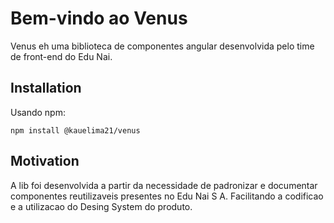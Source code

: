 
<Meta title="Docs/Quick Start" />

# Bem-vindo ao Venus

Venus eh uma biblioteca de componentes angular desenvolvida
pelo time de front-end do Edu Nai.

## Installation
Usando npm:
```
npm install @kauelima21/venus
```

## Motivation

A lib foi desenvolvida a partir da necessidade de padronizar e documentar
componentes reutilizaveis presentes no Edu Nai S A. Facilitando a codificao e a
utilizacao do Desing System do produto.
